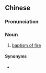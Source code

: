 {{also|炮火嘅洗礼}}
==Chinese==
{{zh-forms|s=炮火嘅洗礼|type=212}}

===Pronunciation===
{{zh-pron
|c=paau3 fo2 ge3 sai2 lai5
|cat=n
}}

===Noun===
{{zh-noun}}

# {{lb|zh|Cantonese}} [[baptism of fire]]

====Synonyms====
* {{qualifier|Mandarin}} {{zh-l|炮火的洗禮}}